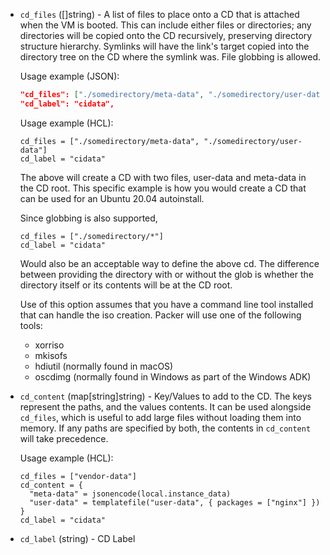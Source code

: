 <!-- Code generated from the comments of the CDConfig struct in multistep/commonsteps/extra_iso_config.go; DO NOT EDIT MANUALLY -->

- `cd_files` ([]string) - A list of files to place onto a CD that is attached when the VM is
  booted. This can include either files or directories; any directories
  will be copied onto the CD recursively, preserving directory structure
  hierarchy. Symlinks will have the link's target copied into the directory
  tree on the CD where the symlink was. File globbing is allowed.
  
  Usage example (JSON):
  
  ```json
  "cd_files": ["./somedirectory/meta-data", "./somedirectory/user-data"],
  "cd_label": "cidata",
  ```
  
  Usage example (HCL):
  
  ```hcl
  cd_files = ["./somedirectory/meta-data", "./somedirectory/user-data"]
  cd_label = "cidata"
  ```
  
  The above will create a CD with two files, user-data and meta-data in the
  CD root. This specific example is how you would create a CD that can be
  used for an Ubuntu 20.04 autoinstall.
  
  Since globbing is also supported,
  
  ```hcl
  cd_files = ["./somedirectory/*"]
  cd_label = "cidata"
  ```
  
  Would also be an acceptable way to define the above cd. The difference
  between providing the directory with or without the glob is whether the
  directory itself or its contents will be at the CD root.
  
  Use of this option assumes that you have a command line tool installed
  that can handle the iso creation. Packer will use one of the following
  tools:
  
    * xorriso
    * mkisofs
    * hdiutil (normally found in macOS)
    * oscdimg (normally found in Windows as part of the Windows ADK)

- `cd_content` (map[string]string) - Key/Values to add to the CD. The keys represent the paths, and the values
  contents. It can be used alongside `cd_files`, which is useful to add large
  files without loading them into memory. If any paths are specified by both,
  the contents in `cd_content` will take precedence.
  
  Usage example (HCL):
  
  ```hcl
  cd_files = ["vendor-data"]
  cd_content = {
    "meta-data" = jsonencode(local.instance_data)
    "user-data" = templatefile("user-data", { packages = ["nginx"] })
  }
  cd_label = "cidata"
  ```

- `cd_label` (string) - CD Label

<!-- End of code generated from the comments of the CDConfig struct in multistep/commonsteps/extra_iso_config.go; -->
